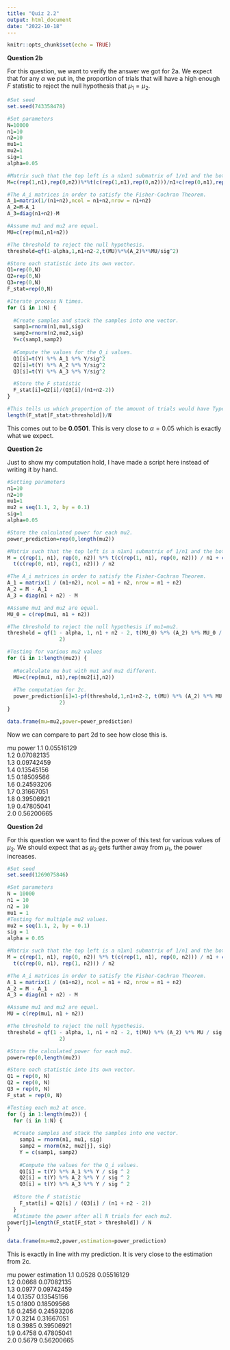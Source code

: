 ```yaml
---
title: "Quiz 2.2"
output: html_document
date: "2022-10-18"
---
```


```r
knitr::opts_chunk$set(echo = TRUE)
```

**Question 2b**

For this question, we want to verify the answer we got for 2a. We expect that for any $\alpha$ we put in, the proportion of trials that will have a high enough $F$ statistic to reject the null hypothesis that $\mu_1 = \mu_2$.
```r
#Set seed
set.seed(743358478)

#Set parameters
N=10000
n1=10
n2=10
mu1=1
mu2=1
sig=1
alpha=0.05

#Matrix such that the top left is a n1xn1 submatrix of 1/n1 and the bottom left is n2xn2 submatrix of 1/n2.
M=c(rep(1,n1),rep(0,n2))%*%t(c(rep(1,n1),rep(0,n2)))/n1+c(rep(0,n1),rep(1,n2))%*%t(c(rep(0,n1),rep(1,n2)))/n2

#The A_i matrices in order to satisfy the Fisher-Cochran Theorem.
A_1=matrix(1/(n1+n2),ncol = n1+n2,nrow = n1+n2)
A_2=M-A_1
A_3=diag(n1+n2)-M

#Assume mu1 and mu2 are equal.
MU=c(rep(mu1,n1+n2))

#The threshold to reject the null hypothesis.
threshold=qf(1-alpha,1,n1+n2-2,t(MU)%*%(A_2)%*%MU/sig^2)

#Store each statistic into its own vector.
Q1=rep(0,N)
Q2=rep(0,N)
Q3=rep(0,N)
F_stat=rep(0,N)

#Iterate process N times.
for (i in 1:N) {
  
  #Create samples and stack the samples into one vector.
  samp1=rnorm(n1,mu1,sig)
  samp2=rnorm(n2,mu2,sig)
  Y=c(samp1,samp2)
  
  #Compute the values for the Q_i values.
  Q1[i]=t(Y) %*% A_1 %*% Y/sig^2
  Q2[i]=t(Y) %*% A_2 %*% Y/sig^2
  Q3[i]=t(Y) %*% A_3 %*% Y/sig^2

  #Store the F statistic
  F_stat[i]=Q2[i]/(Q3[i]/(n1+n2-2))
}

#This tells us which proportion of the amount of trials would have Type I error. We expect this to be around alpha.
length(F_stat[F_stat>threshold])/N
```
This comes out to be **0.0501**. This is very close to $\alpha=0.05$ which is exactly what we expect.

**Question 2c**

Just to show my computation hold, I have made a script here instead of writing it by hand.

```r
#Setting parameters
n1=10
n2=10
mu1=1
mu2 = seq(1.1, 2, by = 0.1)
sig=1
alpha=0.05

#Store the calculated power for each mu2.
power_prediction=rep(0,length(mu2))

#Matrix such that the top left is a n1xn1 submatrix of 1/n1 and the bottom left is n2xn2 submatrix of 1/n2.
M = c(rep(1, n1), rep(0, n2)) %*% t(c(rep(1, n1), rep(0, n2))) / n1 + c(rep(0, n1), rep(1, n2)) %*%
  t(c(rep(0, n1), rep(1, n2))) / n2

#The A_i matrices in order to satisfy the Fisher-Cochran Theorem.
A_1 = matrix(1 / (n1+n2), ncol = n1 + n2, nrow = n1 + n2)
A_2 = M - A_1
A_3 = diag(n1 + n2) - M

#Assume mu1 and mu2 are equal.
MU_0 = c(rep(mu1, n1 + n2))

#The threshold to reject the null hypothesis if mu1=mu2.
threshold = qf(1 - alpha, 1, n1 + n2 - 2, t(MU_0) %*% (A_2) %*% MU_0 / sig ^
                 2)

#Testing for various mu2 values
for (i in 1:length(mu2)) {
  
  #Recalculate mu but with mu1 and mu2 different.
  MU=c(rep(mu1, n1),rep(mu2[i],n2))
  
  #The computation for 2c.
  power_prediction[i]=1-pf(threshold,1,n1+n2-2, t(MU) %*% (A_2) %*% MU / sig ^
                 2)
}

data.frame(mu=mu2,power=power_prediction)
```

Now we can compare to part 2d to see how close this is.

mu  power
1.1	0.05516129			
1.2	0.07082135			
1.3	0.09742459			
1.4	0.13545156			
1.5	0.18509566			
1.6	0.24593206			
1.7	0.31667051			
1.8	0.39506921			
1.9	0.47805041			
2.0	0.56200665	

**Question 2d**

For this question we want to find the power of this test for various values of $\mu_2$. We should expect that as $\mu_2$ gets further away from $\mu_1$, the power increases.
```r
#Set seed
set.seed(1269075846)

#Set parameters
N = 10000
n1 = 10
n2 = 10
mu1 = 1
#Testing for multiple mu2 values.
mu2 = seq(1.1, 2, by = 0.1)
sig = 1
alpha = 0.05

#Matrix such that the top left is a n1xn1 submatrix of 1/n1 and the bottom left is n2xn2 submatrix of 1/n2.
M = c(rep(1, n1), rep(0, n2)) %*% t(c(rep(1, n1), rep(0, n2))) / n1 + c(rep(0, n1), rep(1, n2)) %*%
  t(c(rep(0, n1), rep(1, n2))) / n2

#The A_i matrices in order to satisfy the Fisher-Cochran Theorem.
A_1 = matrix(1 / (n1+n2), ncol = n1 + n2, nrow = n1 + n2)
A_2 = M - A_1
A_3 = diag(n1 + n2) - M

#Assume mu1 and mu2 are equal.
MU = c(rep(mu1, n1 + n2))

#The threshold to reject the null hypothesis.
threshold = qf(1 - alpha, 1, n1 + n2 - 2, t(MU) %*% (A_2) %*% MU / sig ^
                 2)

#Store the calculated power for each mu2.
power=rep(0,length(mu2))

#Store each statistic into its own vector.
Q1 = rep(0, N)
Q2 = rep(0, N)
Q3 = rep(0, N)
F_stat = rep(0, N)

#Testing each mu2 at once.
for (j in 1:length(mu2)) {
  for (i in 1:N) {
  
  #Create samples and stack the samples into one vector.
    samp1 = rnorm(n1, mu1, sig)
    samp2 = rnorm(n2, mu2[j], sig)
    Y = c(samp1, samp2)
    
    #Compute the values for the Q_i values.
    Q1[i] = t(Y) %*% A_1 %*% Y / sig ^ 2
    Q2[i] = t(Y) %*% A_2 %*% Y / sig ^ 2
    Q3[i] = t(Y) %*% A_3 %*% Y / sig ^ 2
    
  #Store the F statistic
    F_stat[i] = Q2[i] / (Q3[i] / (n1 + n2 - 2))
  }
  #Estimate the power after all N trials for each mu2.
power[j]=length(F_stat[F_stat > threshold]) / N
}

data.frame(mu=mu2,power,estimation=power_prediction)

```
This is exactly in line with my prediction. It is very close to the estimation from 2c.

mu  power   estimation
1.1	0.0528	0.05516129		
1.2	0.0668	0.07082135		
1.3	0.0977	0.09742459		
1.4	0.1357	0.13545156		
1.5	0.1800	0.18509566		
1.6	0.2456	0.24593206		
1.7	0.3214	0.31667051		
1.8	0.3985	0.39506921		
1.9	0.4758	0.47805041		
2.0	0.5679	0.56200665	

